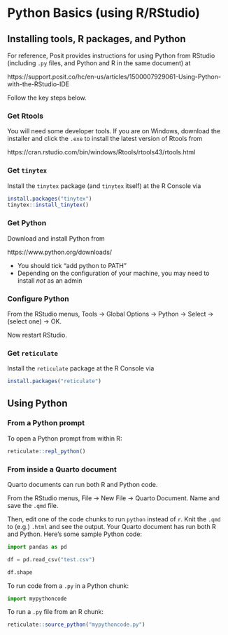 # Python Basics (using R/RStudio)

## Installing tools, R packages, and Python

For reference, Posit provides instructions for using Python from RStudio (including `.py` files, and Python and R in the same document) at

https://support.posit.co/hc/en-us/articles/1500007929061-Using-Python-with-the-RStudio-IDE

Follow the key steps below.

### Get Rtools

You will need some developer tools. If you are on Windows, download the installer and click the `.exe` to install the latest version of Rtools from 

https://cran.rstudio.com/bin/windows/Rtools/rtools43/rtools.html

### Get `tinytex`

Install the `tinytex` package (and `tinytex` itself) at the R Console via

```r
install.packages("tinytex")
tinytex::install_tinytex()
```

### Get Python

Download and install Python from

https://www.python.org/downloads/

* You should tick "add python to PATH"
* Depending on the configuration of your machine, you may need to install _not_ as an admin


### Configure Python

From the RStudio menus, Tools -> Global Options -> Python -> Select -> (select one) -> OK.

Now restart RStudio.

### Get `reticulate`

Install the `reticulate` package at the R Console via

```r
install.packages("reticulate")
```

## Using Python

### From a Python prompt

To open a Python prompt from within R:

```r
reticulate::repl_python()
```

### From inside a Quarto document

Quarto documents can run both R and Python code.

From the RStudio menus, File -> New File -> Quarto Document. Name and save the `.qmd` file. 

Then, edit one of the code chunks to run `python` instead of `r`. Knit the `.qmd` to (e.g.) `.html` and see the output. Your Quarto document has run both R and Python. Here's some sample Python code:

```python

import pandas as pd

df = pd.read_csv("test.csv")

df.shape
```

To run code from a `.py` in a Python chunk:

```python
import mypythoncode
```

To run a `.py` file from an R chunk:

```r
reticulate::source_python("mypythoncode.py")
```





